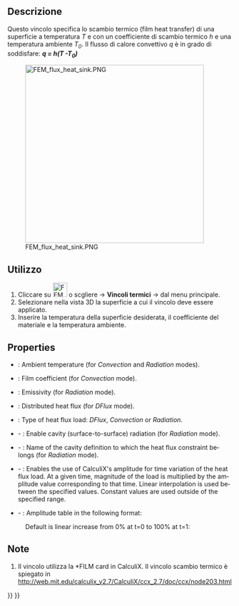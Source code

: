 <languages/>

<div class="mw-translate-fuzzy">
{{Docnav/it|[[FEM_ConstraintInitialTemperature/it|Vincolo temperatura iniziale]]|[[FEM_ConstraintTemperature/it|Vincolo temperatura]]|[[FEM_Workbench/it|FEM]]|IconL=FEM_ConstraintInitialTemperature.png|IconC=Workbench_FEM.svg|IconR=FEM_ConstraintTemperature.png}}
</div>

<div class="mw-translate-fuzzy">
{{GuiCommand/it
|Name=FEM_ConstraintHeatflux
|Name/it=Scambio termico
|MenuLocation=Modello → Vincoli termici → Vincolo scambio termico
|Workbenches=[[FEM_Workbench/it|FEM]]
|Shortcut=
|SeeAlso=[[FEM_tutorial/it|Tutorial FEM]]
}}
</div>

<span id="Description"></span>
==Descrizione==

<div class="mw-translate-fuzzy">
Questo vincolo specifica lo scambio termico (film heat transfer)  di una superficie a temperatura ''T'' e con un coefficiente di scambio termico ''h'' e una temperatura ambiente ''T<sub>0</sub> ''. Il flusso di calore convettivo ''q'' è in grado di soddisfare: '''''q = h(T -T<sub>0</sub>)'''''
</div>

[[Image:FEM_flux_heat_sink.PNG|400px]]
<div lang="en" dir="ltr" class="mw-content-ltr">
{{Caption|Heat sink with convective heat flux load on the surfaces exposed to air}}
</div>

<span id="Usage"></span>
==Utilizzo==

<div class="mw-translate-fuzzy">
#Cliccare su [[Image:FEM_ConstraintHeatflux.png|32px]] o scgliere {{KEY|Modello}} → '''Vincoli termici'''  →  {{KEY|[[Image:FEM_ConstraintHeatflux.png|32px]] Vincolo Scambio termico}} dal menu principale.
#Selezionare nella vista 3D la superficie a cui il vincolo deve essere applicato.
#Inserire la temperatura della superficie desiderata, il coefficiente del materiale e la temperatura ambiente.
</div>

<div lang="en" dir="ltr" class="mw-content-ltr">
==Properties==
</div>

<div lang="en" dir="ltr" class="mw-content-ltr">
* {{PropertyData|Ambient Temp}}: Ambient temperature (for ''Convection'' and ''Radiation'' modes).
* {{PropertyData|Film Coef}}: Film coefficient (for ''Convection'' mode).
* {{PropertyData|Emissivity}}: Emissivity (for ''Radiation'' mode).
* {{PropertyData|DFlux}}: Distributed heat flux (for ''DFlux'' mode).
* {{PropertyData|Constraint Type}}: Type of heat flux load: ''DFlux'', ''Convection'' or ''Radiation''.
* {{PropertyData|Cavity Radiation}} - {{Version|1.1}}: Enable cavity (surface-to-surface) radiation (for ''Radiation'' mode).
* {{PropertyData|Cavity Name}} - {{Version|1.1}}: Name of the cavity definition to which the heat flux constraint belongs (for ''Radiation'' mode).
* {{PropertyData|Enable Amplitude}} - {{Version|1.1}}: Enables the use of CalculiX's amplitude for time variation of the heat flux load. At a given time, magnitude of the load is multiplied by the amplitude value corresponding to that time. Linear interpolation is used between the specified values. Constant values are used outside of the specified range.
* {{PropertyData|Amplitude Values}} - {{Version|1.1}}: Amplitude table in the following format:
</div>

: {{Code|lang=text|code=
time_1, amplitude_value_1
...
}}

<div lang="en" dir="ltr" class="mw-content-ltr">
: Default is linear increase from 0% at t=0 to 100% at t=1:
</div>

: {{Code|lang=text|code=
0, 0
1, 1
}}

<span id="Notes"></span>
==Note==

<div class="mw-translate-fuzzy">
#Il vincolo utilizza la *FILM card in CalculiX. Il vincolo scambio termico è spiegato in http://web.mit.edu/calculix_v2.7/CalculiX/ccx_2.7/doc/ccx/node203.html
</div>


<div class="mw-translate-fuzzy">
{{Docnav/it|[[FEM_ConstraintInitialTemperature/it|Vincolo temperatura iniziale]]|[[FEM_ConstraintTemperature/it|Vincolo temperatura]]|[[FEM_Workbench/it|FEM]]|IconL=FEM_ConstraintInitialTemperature.png|IconC=Workbench_FEM.svg|IconR=FEM_ConstraintTemperature.png}}
</div>

{{FEM Tools navi{{#translation:}}}}
{{Userdocnavi{{#translation:}}}}